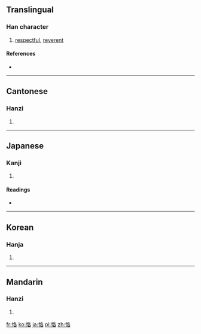 ==Translingual==

===Han character===
{{Han char|rn=61|rad=心|as=06|sn=9|four=9706<sub>4</sub>|canj=心竹水口 (PHER)}}

# [[respectful]], [[reverent]]

====References====
* {{Han ref|kx=0385.120|dkj=10592|dj=0717.010|hdz=42298.030|uh=606A|ud=24682|bh=ABF1|bd=44017}}

----

==Cantonese==

===Hanzi===
{{yue-hanzi|jyut=|y=kok3}}

# {{defn|Cantonese|sort=心06}}

----

==Japanese==

===Kanji===
{{ja-kanji|grade=|rs=心06}}

# {{defn|Japanese|sort=心06}}

====Readings====
* {{ja-readings|on=[[かく]] (kaku)|kun=[[つつしむ]] (tsutsushimu)}}

----

==Korean==

===Hanja===
{{ko-hanja|hangeul=각|eumhun=|rv=gak|mr=kak|y=kak}}

# {{defn|Korean|sort=心06}}

----

==Mandarin==

===Hanzi===
{{cmn-hanzi|pin=[[kè]] ([[ke4]])|wg=k'o<sup>4</sup>}}

# {{defn|Mandarin|sort=心06}}

[[fr:恪]]
[[ko:恪]]
[[ja:恪]]
[[pl:恪]]
[[zh:恪]]